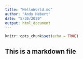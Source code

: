 ```yaml
---
title: "HelloWorld.md"
author: "Andy Hebert"
date: "5/30/2020"
output: html_document
---
```




```r
knitr::opts_chunk$set(echo = TRUE)
```


## This is a markdown file

